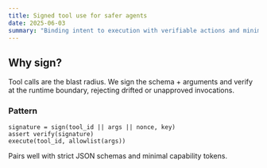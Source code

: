 ```yaml
---
title: Signed tool use for safer agents
date: 2025-06-03
summary: "Binding intent to execution with verifiable actions and minimal developer friction."
---
```


## Why sign?

Tool calls are the blast radius. We sign the schema + arguments and verify at the runtime boundary, rejecting drifted
or unapproved invocations.

### Pattern

```
signature = sign(tool_id || args || nonce, key)
assert verify(signature)
execute(tool_id, allowlist(args))
```

Pairs well with strict JSON schemas and minimal capability tokens.
